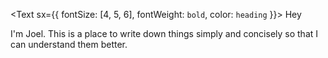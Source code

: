 <Text sx={{ fontSize: [4, 5, 6], fontWeight: `bold`, color: `heading` }}>
  Hey
</Text>

I'm Joel. This is a place to write down things simply and concisely so that I can understand them better.
